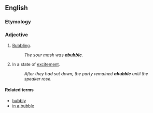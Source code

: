 ==English==
===Etymology===
{{prefix|a|bubble}}
===Adjective===
{{infl|en|adjective}}
# [[bubbling|Bubbling]].
#: ''The sour mash was '''abubble'''.''
# In a state of [[excitement]].
#: ''After they had sat down, the party remained '''abubble''' until the speaker rose.''

====Related terms====
*[[bubbly]]
*[[in a bubble]]